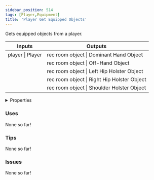 ```yaml
---
sidebar_position: 514
tags: [Player,Equipment]
title: 'Player Get Equipped Objects'
---
```


Gets equipped objects from a player.



<IChip uuid="f0827a17-7d21-45ba-b302-c2b068bd50ca"/>

<table><thead><tr><th>Inputs</th><th>Outputs</th></tr></thead><tbody><tr><td>player | Player</td><td>rec room object | Dominant Hand Object</td></tr><tr><td /><td>rec room object | Off-Hand Object</td></tr><tr><td /><td>rec room object | Left Hip Holster Object</td></tr><tr><td /><td>rec room object | Right Hip Holster Object</td></tr><tr><td /><td>rec room object | Shoulder Holster Object</td></tr></tbody></table>

<details>
  <summary>Properties</summary>
  <div>
    <div>
    <table>
      <tbody>
        <tr>
          <td>Is beta required?</td>
          <td>No</td>
        </tr>
        <tr>
          <td>Is chip a trolling risk?</td>
          <td>No</td>
        </tr>
        <tr>
          <td>Is chip a role assignment risk?</td>
          <td>No</td>
        </tr>
        <tr>
          <td>Chip UUID</td>
          <td>f0827a17-7d21-45ba-b302-c2b068bd50ca</td>
        </tr>
        <tr>
          <td>Room availability</td>
          <td>Available everywhere</td>
        </tr>
      </tbody>
    </table>
    </div>
  </div>
</details>

### Uses

None so far!

### Tips

None so far!

### Issues

None so far!